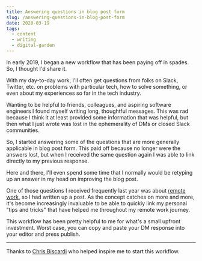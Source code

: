 ```yaml
---
title: Answering questions in blog post form
slug: /answering-questions-in-blog-post-form
date: 2020-03-19
tags:
  - content
  - writing
  - digital-garden
---
```


In early 2019, I began a new workflow that has been paying off
in spades. So, I thought I'd share it.

With my day-to-day work, I'll often get questions from folks
on Slack, Twitter, etc. on problems with particular tech, how
to solve something, or even about my experiences so far in the
tech industry.

Wanting to be helpful to friends, colleagues, and aspiring
software engineers I found myself writing long, thoughtful
messages. This was rad because I think it at least provided
some information that was helpful, but then what I just wrote
was lost in the ephemerality of DMs or closed Slack communities.

So, I started answering some of the questions that are more
generally applicable in blog post form. This paid off because
no longer were the answers lost, but when I received the same
question again I was able to link directly to my previous
response.

Here and there, I'll even spend some time that I normally would
be retyping up an answer in my head on improving the blog post.

One of those questions I received frequently last year was about
[remote work](/remote-work), so I had written up a post. As the
concept catches on more and more, it's become increasingly invaluable
to be able to quickly link my personal "tips and tricks" that have
helped me throughout my remote work journey.

This workflow has been pretty helpful to me for what's a small
upfront investment. Worst case, you can copy and paste your
DM response into your editor and press publish.

---

Thanks to [Chris Biscardi](https://twitter.com/chrisbiscardi) who
helped inspire me to start this workflow.
